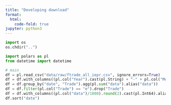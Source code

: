 ```yaml
---
title: "Developing download"
format:
  html:
    code-fold: true
jupyter: python3
---
```


```python
import os
os.chdir("..")
```

```python
import polars as pl
from datetime import datetime
```
```python
# main
df = pl.read_csv("data/raw/ftrade_all_iepr.csv", ignore_errors=True)
df = df.with_columns((pl.col("Year").cast(pl.String) + "-" + pl.col("Month").cast(pl.String) + "-01").str.to_datetime("%Y-%m-%d").alias("date"))
df = df.group_by("date", "Trade").agg(pl.sum("data").alias("data"))
df = df.filter(pl.col("Trade") == "e").drop("Trade")
df = df.with_columns((pl.col("data")/1000).round(2).cast(pl.Int64).alias("data"))
df.sort("date")
```
